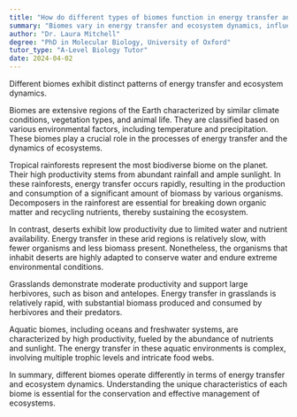 ```yaml
---
title: "How do different types of biomes function in energy transfer and ecosystem dynamics?"
summary: "Biomes vary in energy transfer and ecosystem dynamics, influencing how organisms interact and thrive within their environments, ultimately affecting biodiversity and ecological balance."
author: "Dr. Laura Mitchell"
degree: "PhD in Molecular Biology, University of Oxford"
tutor_type: "A-Level Biology Tutor"
date: 2024-04-02
---
```


Different biomes exhibit distinct patterns of energy transfer and ecosystem dynamics.

Biomes are extensive regions of the Earth characterized by similar climate conditions, vegetation types, and animal life. They are classified based on various environmental factors, including temperature and precipitation. These biomes play a crucial role in the processes of energy transfer and the dynamics of ecosystems.

Tropical rainforests represent the most biodiverse biome on the planet. Their high productivity stems from abundant rainfall and ample sunlight. In these rainforests, energy transfer occurs rapidly, resulting in the production and consumption of a significant amount of biomass by various organisms. Decomposers in the rainforest are essential for breaking down organic matter and recycling nutrients, thereby sustaining the ecosystem.

In contrast, deserts exhibit low productivity due to limited water and nutrient availability. Energy transfer in these arid regions is relatively slow, with fewer organisms and less biomass present. Nonetheless, the organisms that inhabit deserts are highly adapted to conserve water and endure extreme environmental conditions.

Grasslands demonstrate moderate productivity and support large herbivores, such as bison and antelopes. Energy transfer in grasslands is relatively rapid, with substantial biomass produced and consumed by herbivores and their predators.

Aquatic biomes, including oceans and freshwater systems, are characterized by high productivity, fueled by the abundance of nutrients and sunlight. The energy transfer in these aquatic environments is complex, involving multiple trophic levels and intricate food webs.

In summary, different biomes operate differently in terms of energy transfer and ecosystem dynamics. Understanding the unique characteristics of each biome is essential for the conservation and effective management of ecosystems.
    